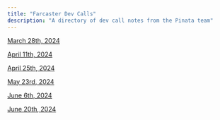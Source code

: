 ```yaml
---
title: "Farcaster Dev Calls"
description: "A directory of dev call notes from the Pinata team"
---
```


[March 28th, 2024](/farcaster/fc-dev-calls/032824)

[April 11th, 2024](/farcaster/fc-dev-calls/041124)

[April 25th, 2024](/farcaster/fc-dev-calls/042524)

[May 23rd, 2024](/farcaster/fc-dev-calls/052324)

[June 6th, 2024](/farcaster/fc-dev-calls/060624)

[June 20th, 2024](/farcaster/fc-dev-calls/062024)
